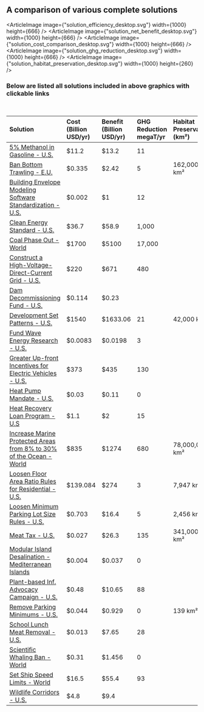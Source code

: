 
<div className="standard-font-3 standard-font-color-3 text-base"></div>

## A comparison of various complete solutions

<ArticleImage image={"solution_efficiency_desktop.svg"} width={1000} height={666} />
<ArticleImage image={"solution_net_benefit_desktop.svg"} width={1000} height={666} />
<ArticleImage image={"solution_cost_comparison_desktop.svg"} width={1000} height={666} />
<ArticleImage image={"solution_ghg_reduction_desktop.svg"} width={1000} height={666} />
<ArticleImage image={"solution_habitat_preservation_desktop.svg"} width={1000} height={260} />

### Below are listed all solutions included in above graphics with clickable links
&nbsp;

| Solution | Cost (Billion USD/yr) | Benefit (Billion USD/yr) | GHG Reduction megaT/yr | Habitat Preservation (km²) |
|:--------------------------------------------------------------|:---|:---|:---|:---|
| [5% Methanol in Gasoline - U.S.](https://urban-cruise-ship.vercel.app/energy/energy_distribution/methanol)                                              | $11.2    | $13.2    | 11     |                | see title |
| [Ban Bottom Trawling - E.U.](https://urban-cruise-ship.vercel.app/oceans/ocean_industry/seafood)                                                        | $0.335   | $2.42    | 5      | 162,000 km²    | see title |
| [Building Envelope Modeling Software Standardization - U.S.](https://www.urbancruiseship.org/energy/cities/building_energy#energy-savings)              | $0.002   | $1       | 12     |                | see title |
| [Clean Energy Standard - U.S.](http://urbancruiseship.org/solution/energy/policy_se)                                                                    | $36.7    | $58.9    | 1,000  |                | see title |
| [Coal Phase Out - World](https://www.urbancruiseship.org/energy/energy_production/coal)                                                                 | $1700    | $5100    | 17,000 |                | see title |
| [Construct a High-Voltage-Direct-Current Grid - U.S.](https://urban-cruise-ship.vercel.app/energy/energy_distribution/grid_design)                      | $220     | $671     | 480    |                | see title |
| [Dam Decommissioning Fund - U.S.](https://urban-cruise-ship.vercel.app/energy/energy_production/hydro)                                                  | $0.114   | $0.23    |        |                | see title |
| [Development Set Patterns - U.S.](https://urban-cruise-ship.vercel.app/cities/cities_mobility/development_sets)                                         | $1540    | $1633.06 | 21     | 42,000 km²     | see title |
| [Fund Wave Energy Research - U.S.](http://urbancruiseship.org/solution/energy/mhk)                                                                      | $0.0083  | $0.0198  | 3      |                | see title |
| [Greater Up-front Incentives for Electric Vehicles - U.S.](https://urban-cruise-ship.vercel.app/energy/transport/transpo_cars)                          | $373     | $435     | 130    |                | see title |
| [Heat Pump Mandate - U.S.](https://www.urbancruiseship.org/energy/cities/heating#heating-efficiency)                                                    | $0.03    | $0.11    | 0      |                | see title |
| [Heat Recovery Loan Program - U.S](https://www.urbancruiseship.org/energy/industry/industrial_systems#combined-heat-and-power)                          | $1.1     | $2       | 15     |                | see title |
| [Increase Marine Protected Areas from 8% to 30% of the Ocean - World](https://urban-cruise-ship.vercel.app/oceans/ocean_environment/ocean_biodiversity) | $835     | $1274    | 680    | 78,000,000 km² | see title |
| [Loosen Floor Area Ratio Rules for Residential - U.S.](https://urban-cruise-ship.vercel.app/cities/cities_land_use/cities_zoning_rules)                 | $139.084 | $274     | 3      | 7,947 km²      | see title |
| [Loosen Minimum Parking Lot Size Rules - U.S.](https://urban-cruise-ship.vercel.app/cities/cities_land_use/cities_zoning_rules)                         | $0.703   | $16.4    | 5      | 2,456 km²      | see title |
| [Meat Tax - U.S.](https://urban-cruise-ship.vercel.app/matter/diet/diet_fw#u-s-meat-tax)                                                                | $0.027   | $26.3    | 135    | 341,000 km²    | see title |
| [Modular Island Desalination - Mediterranean Islands](https://urban-cruise-ship.vercel.app/matter/water/water_provision)                                | $0.004   | $0.037   | 0      |                | see title |
| [Plant-based Inf. Advocacy Campaign - U.S.](https://urban-cruise-ship.vercel.app/matter/diet/diet_fw)                                                   | $0.48    | $10.65   | 88     |                | see title |
| [Remove Parking Minimums - U.S.](https://urban-cruise-ship.vercel.app/cities/cities_land_use/cities_zoning_rules)                                       | $0.044   | $0.929   | 0      | 139 km²        | see title |
| [School Lunch Meat Removal - U.S.](https://urban-cruise-ship.vercel.app/matter/diet/diet_health)                                                        | $0.013   | $7.65    | 28     |                | see title |
| [Scientific Whaling Ban - World](https://urban-cruise-ship.vercel.app/oceans/ocean_environment/ocean_biodiversity)                                      | $0.31    | $1.456   | 0      |                | see title |
| [Set Ship Speed Limits - World](https://urban-cruise-ship.vercel.app/oceans/ocean_environment/ocean_biodiversity)                                       | $16.5    | $55.4    | 93     |                | see title |
| [Wildlife Corridors - U.S.](https://urban-cruise-ship.vercel.app/habitat/environment/land_use_socio)                                                    | $4.8     | $9.4     |        |                | see title |